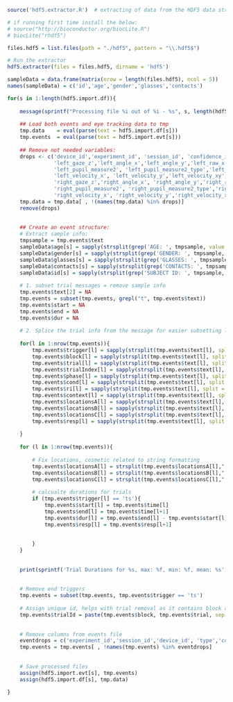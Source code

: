 

```r

source('hdf5.extractor.R')  # extracting of data from the HDF5 data structures

# if running first time install the below:
# source("http://bioconductor.org/biocLite.R")
# biocLite("rhdf5")

files.hdf5 = list.files(path = "./hdf5", pattern = "\\.hdf5$")

# Run the extractor
hdf5.extractor(files = files.hdf5, dirname = 'hdf5')


```

```r

sampleData = data.frame(matrix(nrow = length(files.hdf5), ncol = 5))
names(sampleData) = c('id','age','gender','glasses','contacts')

for(s in 1:length(hdf5.import.df)){
    
    message(sprintf("Processing file %i out of %i - %s", s, length(hdf5.import.df), hdf5.import.df[s]))
    
    ## Load both events and eye tracking data to tmp
    tmp.data    = eval(parse(text = hdf5.import.df[s]))
    tmp.events  = eval(parse(text = hdf5.import.evt[s]))
    
    ## Remove not needed variables:
    drops <- c('device_id','experiment_id', 'session_id', 'confidence_interval','filter_id','type',
               'left_gaze_z','left_angle_x','left_angle_y','left_raw_x', 'left_raw_y',
               'left_pupil_measure2', 'left_pupil_measure2_type','left_ppd_x', 'left_ppd_y',
               'left_velocity_x', 'left_velocity_y','left_velocity_xy','left_pupil_measure1_type',
               'right_gaze_z','right_angle_x', 'right_angle_y','right_raw_x', 'right_raw_y',
               'right_pupil_measure2', 'right_pupil_measure2_type','right_ppd_x', 'right_ppd_y',
               'right_velocity_x', 'right_velocity_y','right_velocity_xy','right_pupil_measure1_type')
    tmp.data = tmp.data[ , !(names(tmp.data) %in% drops)]
    remove(drops)
    
    
    ## Create an event structure:
    # Extract sample info:
    tmpsample = tmp.events$text
    sampleData$age[s] = sapply(strsplit(grep('AGE: ', tmpsample, value = TRUE), split = ": "), "[", 2)
    sampleData$gender[s] = sapply(strsplit(grep('GENDER: ', tmpsample, value = TRUE), split = ": "), "[", 2)
    sampleData$glasses[s] = sapply(strsplit(grep('GLASSES: ', tmpsample, value = TRUE), split = ": "), "[", 2)
    sampleData$contacts[s] = sapply(strsplit(grep('CONTACTS: ', tmpsample, value = TRUE), split = ": "), "[", 2)
    sampleData$id[s] = sapply(strsplit(grep('SUBJECT ID: ', tmpsample, value = TRUE), split = ": "), "[", 2)
    
    # 1. subset trial messages = remove sample info
    tmp.events$text[2] = NA
    tmp.events = subset(tmp.events, grepl("t", tmp.events$text))
    tmp.events$start = NA
    tmp.events$end = NA
    tmp.events$dur = NA
    
    # 2. Splice the trial info from the message for easier subsetting later
    
    for(l in 1:nrow(tmp.events)){
        tmp.events$trigger[l] = sapply(strsplit(tmp.events$text[l], split = " "),"[",1)         #trigger
        tmp.events$block[l] = sapply(strsplit(tmp.events$text[l], split = " "),"[",2)           #blocks.thisN
        tmp.events$trial[l] = sapply(strsplit(tmp.events$text[l], split = " "),"[",3)           #trials_2.thisN
        tmp.events$trialIndex[l] = sapply(strsplit(tmp.events$text[l], split = " "),"[",4)      #trials_2.thisIndex
        tmp.events$phase[l] = sapply(strsplit(tmp.events$text[l], split = " "),"[",5)           #phasemsg
        tmp.events$cond[l] = sapply(strsplit(tmp.events$text[l], split = " "),"[",6)            #trialmsg
        tmp.events$ri[l] = sapply(strsplit(tmp.events$text[l], split = " "),"[",7)              #ri
        tmp.events$context[l] = sapply(strsplit(tmp.events$text[l], split = " "),"[",8)         #trialContext
        tmp.events$locationsA[l] = sapply(strsplit(tmp.events$text[l], split = " "),"[",9)      #thisLocations A
        tmp.events$locationsB[l] = sapply(strsplit(tmp.events$text[l], split = " "),"[",10)     #thisLocations B
        tmp.events$locationsC[l] = sapply(strsplit(tmp.events$text[l], split = " "),"[",11)     #thisLocations C
        tmp.events$resp[l] = sapply(strsplit(tmp.events$text[l], split = " "),"[",12)           #response code
        
    }
    
    for (l in 1:nrow(tmp.events)){
        
        # Fix locations, cosmetic related to string formatting
        tmp.events$locationsA[l] = strsplit(tmp.events$locationsA[l],"'")[[1]][2]    
        tmp.events$locationsB[l] = strsplit(tmp.events$locationsB[l],"'")[[1]][2]
        tmp.events$locationsC[l] = strsplit(tmp.events$locationsC[l],"'")[[1]][2]
        
        # calcualte durations for trials
        if (tmp.events$trigger[l] == 'ts'){
            tmp.events$start[l] = tmp.events$time[l]
            tmp.events$end[l] = tmp.events$time[l+1]
            tmp.events$dur[l] = tmp.events$end[l] - tmp.events$start[l]
            tmp.events$resp[l] = tmp.events$resp[l+1]
            
            
        }
    }
    
    
    print(sprintf('Trial Durations for %s, max: %f, min: %f, mean: %s', hdf5.import.df[s], max(tmp.events$dur, na.rm = TRUE), min(tmp.events$dur, na.rm = TRUE), mean(tmp.events$dur, na.rm = TRUE)))
    
    
    # Remove end triggers
    tmp.events = subset(tmp.events, tmp.events$trigger == 'ts')
    
    # Assign unique id, helps with trial removal as it contains block and trial no
    tmp.events$trialId = paste(tmp.events$block, tmp.events$trial, sep = '_')
    
    
    # Remove columns from events file
    eventdrops = c('experiment_id','session_id','device_id', 'type','confidence_interval','filter_id','msg_offset','category', 'text')
    tmp.events = tmp.events[ , !names(tmp.events) %in% eventdrops]
    
    
    # Save processed files
    assign(hdf5.import.evt[s], tmp.events)
    assign(hdf5.import.df[s], tmp.data)
    
}
```



